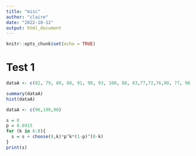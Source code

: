 ```yaml
---
title: "misc"
author: "claire"
date: "2022-10-12"
output: html_document
---
```


```r
knitr::opts_chunk$set(echo = TRUE)
```

# Test 1


```r
dataA <- c(82, 79, 80, 88, 91, 98, 93, 100, 88, 83,77,72,76,90, 77, 98, 61, 95, 89, 88, 76, 77, 66, 86, 98, 76, 100, 100, 67, 86, 85, 93, 92, 79, 73, 98, 82, 77, 87, 81, 100, 96, 91, 95, 93)

summary(dataA)
hist(dataA)
```


```r
dataA <- c(96,100,90)
```


```r
s = 0
p = 0.6915
for (k in 6:8){
  s = s + choose(8,k)*p^k*(1-p)^(8-k)
}
print(s)
```

